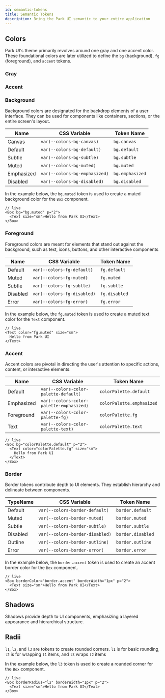 ```yaml
---
id: semantic-tokens
title: Semantic Tokens
description: Bring the Park UI semantic to your entire application
---
```


## Colors

Park UI's theme primarily revolves around one gray and one accent color. These foundational colors are later utilized to
define the `bg` (background), `fg` (foreground), and `accent` tokens.

### Gray

<ColorPalette color="gray" withLegend />

### Accent

<ColorPalette withLegend />

### Background

Background colors are designated for the backdrop elements of a user interface. They can be used for components like
containers, sections, or the entire screen's layout.

<ColorTokens type="bg" />

| Name       | CSS Variable                  | Token Name      |
| ---------- | ----------------------------- | --------------- |
| Canvas     | `var(--colors-bg-canvas)`     | `bg.canvas`     |
| Default    | `var(--colors-bg-default)`    | `bg.default`    |
| Subtle     | `var(--colors-bg-subtle)`     | `bg.subtle`     |
| Muted      | `var(--colors-bg-muted)`      | `bg.muted`      |
| Emphasized | `var(--colors-bg-emphasized)` | `bg.emphasized` |
| Disabled   | `var(--colors-bg-disabled)`   | `bg.disabled`   |

In the example below, the `bg.muted` token is used to create a muted background color for the `Box` component.

```tsx
// live
<Box bg="bg.muted" p="2">
  <Text size="sm">Hello from Park UI</Text>
</Box>
```

### Foreground

Foreground colors are meant for elements that stand out against the background, such as text, icons, buttons, and other
interactive components.

<ColorTokens type="fg" />

| Name     | CSS Variable                | Token Name    |
| -------- | --------------------------- | ------------- |
| Default  | `var(--colors-fg-default)`  | `fg.default`  |
| Muted    | `var(--colors-fg-muted)`    | `fg.muted`    |
| Subtle   | `var(--colors-fg-subtle)`   | `fg.subtle`   |
| Disabled | `var(--colors-fg-disabled)` | `fg.disabled` |
| Error    | `var(--colors-fg-error)`    | `fg.error`    |

In the example below, the `fg.muted` token is used to create a muted text color for the `Text` component.

```tsx
// live
<Text color="fg.muted" size="sm">
  Hello from Park UI
</Text>
```

### Accent

Accent colors are pivotal in directing the user's attention to specific actions, content, or interactive elements.

<ColorTokens type="accent" />

| Name       | CSS Variable                             | Token Name                |
| ---------- | ---------------------------------------- | ------------------------- |
| Default    | `var(--colors-color-palette-default)`    | `colorPalette.default`    |
| Emphasized | `var(--colors-color-palette-emphasized)` | `colorPalette.emphasized` |
| Foreground | `var(--colors-color-palette-fg)`         | `colorPalette.fg`         |
| Text       | `var(--colors-color-palette-text)`       | `colorPalette.text`       |

```tsx
// live
<Box bg="colorPalette.default" p="2">
  <Text color="colorPalette.fg" size="sm">
    Hello from Park UI
  </Text>
</Box>
```

### Border

Border tokens contribute depth to UI elements. They establish hierarchy and delineate between components.

<ColorTokens type="border" />

| TypeName | CSS Variable                    | Token Name        |
| -------- | ------------------------------- | ----------------- |
| Default  | `var(--colors-border-default)`  | `border.default`  |
| Muted    | `var(--colors-border-muted)`    | `border.muted`    |
| Subtle   | `var(--colors-border-subtle)`   | `border.subtle`   |
| Disabled | `var(--colors-border-disabled)` | `border.disabled` |
| Outline  | `var(--colors-border-outline)`  | `border.outline`  |
| Error    | `var(--colors-border-error)`    | `border.error`    |

In the example below, the `border.accent` token is used to create an accent border color for the `Box` component.

```tsx
// live
<Box borderColor="border.accent" borderWidth="1px" p="2">
  <Text size="sm">Hello from Park UI</Text>
</Box>
```

## Shadows

Shadows provide depth to UI components, emphasizing a layered appearance and hierarchical structure.

<ShadowTokens />

## Radii

`l1`, `l2`, and `l3` are tokens to create rounded corners. `l1` is for basic rounding, `l2` is for wrapping `l1` items,
and `l3` wraps `l2` items

<RadiusTokens />

In the example below, the `l3` token is used to create a rounded corner for the `Box` component.

```tsx
// live
<Box borderRadius="l2" borderWidth="1px" p="2">
  <Text size="sm">Hello from Park UI</Text>
</Box>
```
